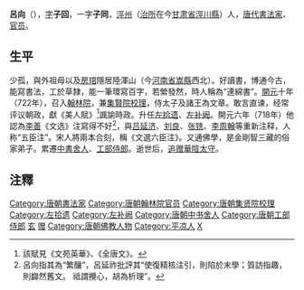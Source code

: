 '''呂向'''（{{bd|？||？||}}），[[表字|字]]'''子回'''，一字'''子同'''，[[涇州|涇州]]（[[治所|治所]]在今[[甘肃省|甘肃省]][[涇川縣|涇川縣]]）人，[[唐代|唐代]][[書法家|書法家]]、[[官员|官员]]。
==生平==
少孤，與外祖母以及[[房琯|房琯]]隱居陸渾山（今[[河南省|河南省]][[嵩縣|嵩縣]]西北）。好讀書，博通今古，能寫書法，工於草隸，能一筆環寫百字，若縈發然，時人稱為“連綿書”。[[開元|開元]]十年（722年），召入[[翰林院|翰林院]]，兼[[集賢院|集賢院]][[校理|校理]]，侍太子及諸王為文章。敢言直谏，经常评议朝政，獻《美人賦》<ref>該賦見《文苑英華》、《全唐文》。</ref>諷諭時政。升任[[左拾遗|左拾遗]]、[[左补阙|左补阙]]。開元六年（718年）他認為[[李善|李善]]《文选》注寫得不好<ref>呂向指其為“繁釀”，呂延祚批評其“使復精核注引，則陷於末學；質訪指趣，則巋然舊文。 祗謂攪心，胡為析理”。</ref>，與[[吕延济|吕延济]]、[[刘良|刘良]]、[[张铣|张铣]]、[[李周翰|李周翰]]等重新注释，人称“五臣注”。宋人將兩本合刻，稱《文選六臣注》。又通佛學，是金剛智三藏的俗家弟子。累遷[[中書舍人|中書舍人]]、[[工部侍郎|工部侍郎]]。逝世后，[[追赠|追赠]][[华阴郡|華陰]][[太守|太守]]。

==注釋==
<div class="references-small">
<references />
</div>

{{十八學士}}

{{DEFAULTSORT:L}}
[[Category:唐朝書法家|Category:唐朝書法家]]
[[Category:唐朝翰林院官员|Category:唐朝翰林院官员]]
[[Category:唐朝集贤院校理|Category:唐朝集贤院校理]]
[[Category:左拾遗|Category:左拾遗]]
[[Category:左补阙|Category:左补阙]]
[[Category:唐朝中书舍人|Category:唐朝中书舍人]]
[[Category:唐朝工部侍郎|Category:唐朝工部侍郎]]
[[Category:十八学士|玄]]
[[Category:唐朝太守|赠]]
[[Category:唐朝佛教人物|Category:唐朝佛教人物]]
[[Category:平凉人|Category:平凉人]]
[[Category:呂姓|X]]
